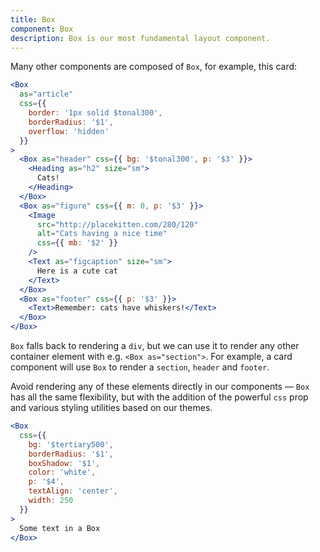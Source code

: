 ```yaml
---
title: Box
component: Box
description: Box is our most fundamental layout component.
---
```


Many other components are composed of `Box`, for example, this card:

```jsx live center
<Box
  as="article"
  css={{
    border: '1px solid $tonal300',
    borderRadius: '$1',
    overflow: 'hidden'
  }}
>
  <Box as="header" css={{ bg: '$tonal300', p: '$3' }}>
    <Heading as="h2" size="sm">
      Cats!
    </Heading>
  </Box>
  <Box as="figure" css={{ m: 0, p: '$3' }}>
    <Image
      src="http://placekitten.com/280/120"
      alt="Cats having a nice time"
      css={{ mb: '$2' }}
    />
    <Text as="figcaption" size="sm">
      Here is a cute cat
    </Text>
  </Box>
  <Box as="footer" css={{ p: '$3' }}>
    <Text>Remember: cats have whiskers!</Text>
  </Box>
</Box>
```

`Box` falls back to rendering a `div`, but we can use it to render any other container element with e.g. `<Box as="section">`. For example, a card component will use `Box` to render a `section`, `header` and `footer`.

Avoid rendering any of these elements directly in our components — `Box` has all the same flexibility, but with the addition of the powerful `css` prop and various styling utilities based on our themes.

```jsx live center
<Box
  css={{
    bg: '$tertiary500',
    borderRadius: '$1',
    boxShadow: '$1',
    color: 'white',
    p: '$4',
    textAlign: 'center',
    width: 250
  }}
>
  Some text in a Box
</Box>
```
